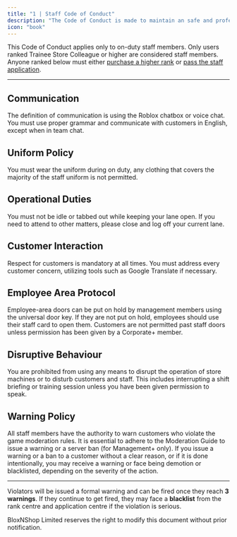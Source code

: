 ```yaml
---
title: "1 | Staff Code of Conduct"
description: "The Code of Conduct is made to maintain an safe and professional working environment."
icon: "book"
---
```


This Code of Conduct applies only to on-duty staff members. Only users ranked Trainee Store Colleague or higher are considered staff members. Anyone ranked below must either [purchase a higher rank](https://www.roblox.com/games/85187706204057) or [pass the staff application](https://www.roblox.com/games/18842770808/BECOME-STAFF-BloxNShop-Application-Center).

---

## Communication

The definition of communication is using the Roblox chatbox or voice chat. You must use proper grammar and communicate with customers in English, except when in team chat.

## Uniform Policy

You must wear the uniform during on duty, any clothing that covers the majority of the staff uniform is not permitted.

## Operational Duties

You must not be idle or tabbed out while keeping your lane open. If you need to attend to other matters, please close and log off your current lane.

## Customer Interaction

Respect for customers is mandatory at all times. You must address every customer concern, utilizing tools such as Google Translate if necessary.

## Employee Area Protocol

Employee-area doors can be put on hold by management members using the universal door key. If they are not put on hold, employees should use their staff card to open them. Customers are not permitted past staff doors unless permission has been given by a Corporate+ member.

## Disruptive Behaviour

You are prohibited from using any means to disrupt the operation of store machines or to disturb customers and staff. This includes interrupting a shift briefing or training session unless you have been given permission to speak.

## Warning Policy

All staff members have the authority to warn customers who violate the game moderation rules. It is essential to adhere to the Moderation Guide to issue a warning or a server ban (for Management+ only). If you issue a warning or a ban to a customer without a clear reason, or if it is done intentionally, you may receive a warning or face being demotion or blacklisted, depending on the severity of the action.

---

Violators will be issued a formal warning and can be fired once they reach **3 warnings**. If they continue to get fired, they may face a **blacklist** from the rank centre and application centre if the violation is serious.

<Warning>
  BloxNShop Limited reserves the right to modify this document without prior notification.
</Warning>